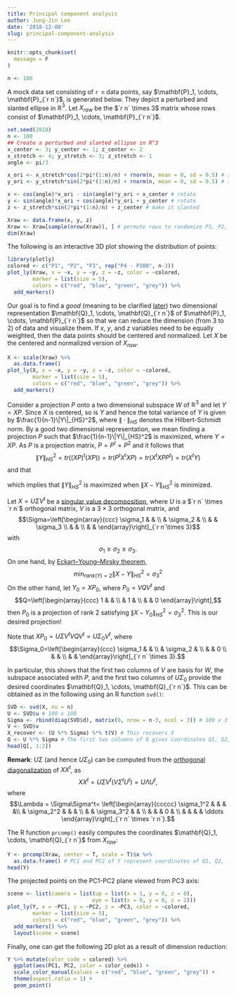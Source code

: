 ```yaml
---
title: Principal component analysis
author: Jung-Jin Lee
date: '2018-12-08'
slug: principal-component-analysis
---
```


```r
knitr::opts_chunk$set(
  message = F
)
```

```r
n <- 100
```

A mock data set consisting of `r n` data points, say $\mathbf{P}_1, \cdots, \mathbf{P}_{`r n`}$, is generated below. They depict a perturbed and slanted ellipse in $\mathbb{R}^3$. Let $X_{raw}$ be the $`r n` \times 3$ matrix whose rows consist of $\mathbf{P}_1, \cdots, \mathbf{P}_{`r n`}$. 

```r
set.seed(2018)
n <- 100
## Create a perturbed and slanted ellipse in R^3
x_center <- 3; y_center <- 1; z_center <- 2 
x_stretch <- 4; y_stretch <- 3; z_stretch <- 1
angle <- pi/3

x_ori <- x_stretch*cos(2*pi*(1:n)/n) + rnorm(n, mean = 0, sd = 0.5) # stretch
y_ori <- y_stretch*sin(2*pi*(1:n)/n) + rnorm(n, mean = 0, sd = 0.5) # stretch

x <- cos(angle)*x_ori - sin(angle)*y_ori + x_center # rotate
y <- sin(angle)*x_ori + cos(angle)*y_ori + y_center # rotate
z <- z_stretch*sin(2*pi*(1:n)/n) + z_center # make it slanted

Xraw <- data.frame(x, y, z) 
Xraw <- Xraw[sample(nrow(Xraw)), ] # permute rows to randomize P1, P2, P3
dim(Xraw)
```

The following is an interactive 3D plot showing the distribution of points:

```r
library(plotly)
colored <- c("P1", "P2", "P3", rep("P4 - P100", n-3))
plot_ly(Xraw, x = ~x, y = ~y, z = ~z, color = ~colored, 
        marker = list(size = 5), 
        colors = c("red", "blue", "green", "grey")) %>%
  add_markers()

```

Our goal is to find a _good_ (meaning to be clarified <a href="#later">later</a>) two dimensional representation $\mathbf{Q}_1, \cdots, \mathbf{Q}_{`r n`}$ of $\mathbf{P}_1, \cdots, \mathbf{P}_{`r n`}$ so that we can reduce the dimension (from 3 to 2) of data and visualize them. If $x$, $y$, and $z$ variables need to be equally weighted, then the data points should be centered and normalized. Let $X$ be the centered and normalized version of $X_{raw}$.

```r
X <- scale(Xraw) %>%
  as.data.frame()
plot_ly(X, x = ~x, y = ~y, z = ~z, color = ~colored, 
        marker = list(size = 5), 
        colors = c("red", "blue", "green", "grey")) %>%
  add_markers() 
```

<a name="later"></a> Consider a projection $P$ onto a two dimensional subspace $W$ of $\mathbb{R}^3$ and let $Y=XP$. Since $X$ is centered, so is $Y$ and hence the total variance of $Y$ is given by $\frac{1}{n-1}\|Y\|_{HS}^2$, where $\|\cdot\|_{HS}$ denotes the Hilbert-Schmidt norm. 
By a good two dimensional representation, we mean finding a projection $P$ such that $\frac{1}{n-1}\|Y\|_{HS}^2$ is maximized, where $Y=XP$. As $P$ is a projection matrix, $P=P^t=P^2$ and it follows that 
$$\|Y\|_{HS}^2=tr((XP)^t(XP))=tr(P^tX^tXP)=tr(X^tXPP^t)=tr(X^tY)$$ and that

\begin{align}
\|X-Y\|_{HS}^2&=tr((X-Y)^t(X-Y))\\
&=tr(X^tX)-tr(X^tY)-tr(Y^tX)+tr(Y^tY)\\
&=tr(X^tX)-tr(X^tY)-tr((Y^tX)^t)+tr(Y^tY)\\
&=tr(X^tX)-2tr(X^tY)+tr(Y^tY)\\
&=\|X\|_{HS}^2-\|Y\|_{HS}^2,
\end{align}

which implies that $\|Y\|_{HS}^2$ is maximized when $\|X-Y\|_{HS}^2$ is minimized. 

Let $X=U\Sigma V^t$ be a [singular value decomposition](https://en.wikipedia.org/wiki/Singular_value_decomposition), where $U$ is a $`r n` \times `r n`$ orthogonal matrix, $V$ is a $3 \times 3$ orthogonal matrix, and 
$$\Sigma=\left[\begin{array}{ccc} \sigma_1 & & \\ & \sigma_2 &  \\ & & \sigma_3 \\ & & \\ & & \end{array}\right]_{`r n`\times 3}$$ with
$$\sigma_1\geq \sigma_2\geq \sigma_3.$$
On one hand, by [Eckart–Young–Mirsky theorem](https://en.wikipedia.org/wiki/Low-rank_approximation), 
$$\min_{rank(Y)=2} \|X-Y\|_{HS}^2 = \sigma_3^2$$
On the other hand, let $Y_0=XP_0$, where $P_0=VQV^t$ and 
$$Q=\left[\begin{array}{ccc} 1 & & \\ & 1 &  \\ & & 0 \end{array}\right],$$
then $P_0$ is a projection of rank 2 satisfying $\|X-Y_0\|_{HS}^2 = \sigma_3^2$. This is our desired projection!

Note that $XP_0=U\Sigma V^tVQV^t = U\Sigma_0V^t$, where $$\Sigma_0=\left[\begin{array}{ccc} \sigma_1 & & \\ & \sigma_2 &  \\ & & 0 \\ & & \\ & & \end{array}\right]_{`r n` \times 3}.$$

In particular, this shows that the first two columns of $V$ are basis for $W$, the subspace associated with $P$, and the first two columns of $U\Sigma_0$ provide the desired coordinates $\mathbf{Q}_1, \cdots, \mathbf{Q}_{`r n`}$. This can be obtained as in the following using an R function `svd()`:

```r
SVD <- svd(X, nu = n)
U <- SVD$u # 100 x 100
Sigma <- rbind(diag(SVD$d), matrix(0, nrow = n-3, ncol = 3)) # 100 x 3
V <- SVD$v
X_recover <- (U %*% Sigma) %*% t(V) # This recovers X 
Q <- U %*% Sigma # The first two columns of Q gives coordinates Q1, Q2, ..., Q100
head(Q[, 1:2])
```

**Remark**: $U\Sigma$ (and hence $U\Sigma_0$) can be computed from the [orthogonal diagonalization](https://en.wikipedia.org/wiki/Diagonalizable_matrix#Diagonalizable_matrices) of $XX^t$, as  
$$XX^t = U\Sigma V^t(V\Sigma^tU^t) = U\Lambda U^t,$$
where $$\Lambda = \Sigma\Sigma^t= \left[\begin{array}{ccccc} \sigma_1^2 & & & &\\ & \sigma_2^2 & & & \\ & & \sigma_3^2 & & \\ & & & 0 & \\ & & & & \ddots  \end{array}\right]_{`r n` \times `r n`}.$$

The R function `prcomp()` easily computes the coordinates $\mathbf{Q}_1, \cdots, \mathbf{Q}_{`r n`}$ from $X_{raw}$:

```r
Y <- prcomp(Xraw, center = T, scale = T)$x %>%
  as.data.frame() # PC1 and PC2 of Y represent coordinates of Q1, Q2, ..., Q100 
head(Y)
```

The projected points on the PC1-PC2 plane viewed from PC3 axis:

```r
scene <- list(camera = list(up = list(x = 1, y = 0, z = 0),
                           eye = list(x = 0, y = 0, z = 2)))
plot_ly(Y, x = ~PC1, y = ~PC2, z = ~PC3, color = ~colored,
        marker = list(size = 5), 
        colors = c("red", "blue", "green", "grey")) %>%
  add_markers() %>%
  layout(scene = scene)
```

Finally, one can get the following 2D plot as a result of dimension reduction: 

```r
Y %>% mutate(color_code = colored) %>%
  ggplot(aes(PC1, PC2, color = color_code)) +
  scale_color_manual(values = c("red", "blue", "green", "grey")) +
  theme(aspect.ratio = 1) +
  geom_point()
```

